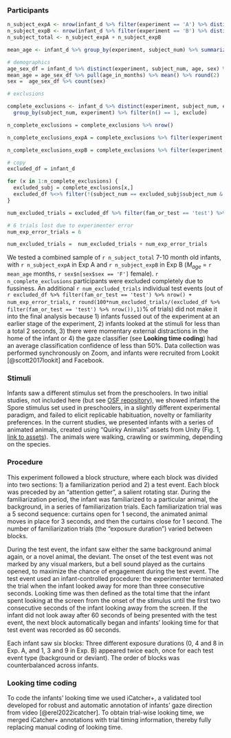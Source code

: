 

### Participants

```r



n_subject_expA <- nrow(infant_d %>% filter(experiment == 'A') %>% distinct(subject_num))
n_subject_expB <- nrow(infant_d %>% filter(experiment == 'B') %>% distinct(subject_num))
n_subject_total <- n_subject_expA + n_subject_expB

mean_age <- infant_d %>% group_by(experiment, subject_num) %>% summarize(age_in_months = mean(age)/30) %>% pull(age_in_months) %>% mean() %>% round(2)

# demographics
age_sex_df = infant_d %>% distinct(experiment, subject_num, age, sex) %>% mutate(age_in_months = age/30) 
mean_age = age_sex_df %>% pull(age_in_months) %>% mean() %>% round(2)
sex =  age_sex_df %>% count(sex)

# exclusions

complete_exclusions <- infant_d %>% distinct(experiment, subject_num, exclude) %>% 
  group_by(subject_num, experiment) %>% filter(n() == 1, exclude) 

n_complete_exclusions = complete_exclusions %>% nrow()

n_complete_exclusions_expA = complete_exclusions %>% filter(experiment == 'A') %>% nrow()

n_complete_exclusions_expB = complete_exclusions %>% filter(experiment == 'B') %>% nrow()

# copy
excluded_df = infant_d

for (x in 1:n_complete_exclusions) {
  excluded_subj = complete_exclusions[x,]
  excluded_df %<>% filter(!(subject_num == excluded_subj$subject_num & experiment == excluded_subj$experiment))
}

num_excluded_trials = excluded_df %>% filter(fam_or_test == 'test') %>% count(exclude) %>% filter(exclude) %>% pull(n)

# 6 trials lost due to experimenter error
num_exp_error_trials = 6

num_excluded_trials =  num_excluded_trials + num_exp_error_trials

```

We tested a combined sample of `r n_subject_total` 7-10 month old infants, with `r n_subject_expA` in Exp A and `r n_subject_expB` in Exp B ($M_{age}$ = `r mean_age` months, `r sex$n[sex$sex == 'F']` female). `r n_complete_exclusions` participants were excluded completely due to fussiness. An additional `r num_excluded_trials` individual test events (out of `r excluded_df %>% filter(fam_or_test == 'test') %>% nrow() + num_exp_error_trials`, `r round(100*num_excluded_trials/(excluded_df %>% filter(fam_or_test == 'test') %>% nrow()),1)`% of trials) did not make it into the final analysis because 1) infants fussed out of the experiment at an earlier stage of the experiment, 2) infants looked at the stimuli for less than a total 2 seconds, 3) there were momentary external distractions in the home of the infant or 4) the gaze classifier (see **Looking time coding**) had an average classification confidence of less than 50%. Data collection was performed synchronously on Zoom, and infants were recruited from Lookit [@scott2017lookit] and Facebook. 


### Stimuli

Infants saw a different stimulus set from the preschoolers. In two initial studies, not included here (but see [OSF repository](https://osf.io/b3xsk/?view_only=5beeb6ed27874ae3bfe586ee2b38381a)), we showed infants the Spore stimulus set used in preschoolers, in a slightly different experimental paradigm, and failed to elicit replicable habituation, novelty or familiarity preferences. In the current studies, we presented infants with a series of animated animals, created using "Quirky Animals" assets from Unity (Fig. 1, [link to assets](https://tinyurl.com/469xxrn7)). The animals were walking, crawling or swimming, depending on the species.

### Procedure

This experiment followed a block structure, where each block was divided into two sections: 1) a familiarization period and 2) a test event. Each block was preceded by an "attention getter", a salient rotating star. During the familiarization period, the infant was familiarized to a particular animal, the background, in a series of familiarization trials. Each familiarization trial was a 5 second sequence: curtains open for 1 second, the animated animal moves in place for 3 seconds, and then the curtains close for 1 second. The number of familiarization trials (the “exposure duration”) varied between blocks.

During the test event, the infant saw either the same background animal again, or a novel animal, the deviant. The onset of the test event was not marked by any visual markers, but a bell sound played as the curtains opened, to maximize the chance of engagement during the test event. The test event used an infant-controlled procedure: the experimenter terminated the trial when the infant looked away for more than three consecutive seconds. Looking time was then defined as the total time that the infant spent looking at the screen from the onset of the stimulus until the first two consecutive seconds of the infant looking away from the screen. If the infant did not look away after 60 seconds of being presented with the test event, the next block automatically began and infants’ looking time for that test event was recorded as 60 seconds.

Each infant saw six blocks: Three different exposure durations (0, 4 and 8 in Exp. A, and 1, 3 and 9 in Exp. B) appeared twice each, once for each test event type (background or deviant). The order of blocks was counterbalanced across infants.


### Looking time coding
To code the infants’ looking time we used iCatcher+, a validated tool developed for robust and automatic annotation of infants’ gaze direction from video [@erel2022icatcher]. To obtain trial-wise looking time, we merged iCatcher+ annotations with trial timing information, thereby fully replacing manual coding of looking time. 